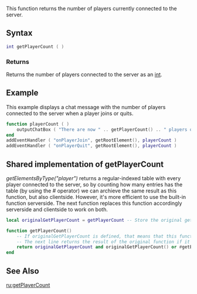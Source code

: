 {{Server function}}

This function returns the number of players currently connected to the server.
{{Note|#getElementsByType("player") works the same as this function but also works client side unlike this function.}}
==Syntax==
<syntaxhighlight lang="lua">
int getPlayerCount ( )
</syntaxhighlight>
{{OOP||[[/Player.md|Player]].getCount||}}
===Returns===
Returns the number of players connected to the server as an [[/int.md|int]].

==Example==
This example displays a chat message with the number of players connected to the server when a player joins or quits.
<syntaxhighlight lang="lua">
function playerCount ( )
	outputChatBox ( "There are now " .. getPlayerCount() .. " players on this server!" )
end
addEventHandler ( "onPlayerJoin", getRootElement(), playerCount )
addEventHandler ( "onPlayerQuit", getRootElement(), playerCount )
</syntaxhighlight>

==Shared implementation of getPlayerCount==
''getElementsByType("player")'' returns a regular-indexed table with every player connected to the server, so by counting how many entries has the table (by using the ''#'' operator) we can archieve the same result as this function, but also clientside. However, it's more efficient to use the built-in function serverside. The next function replaces this function accordingly serverside and clientside to work on both.
<section name="Shared (client and server)" class="both" show="true">
<syntaxhighlight lang="lua">
local originalGetPlayerCount = getPlayerCount -- Store the original getPlayerCount function to a variable

function getPlayerCount()
    -- If originalGetPlayerCount is defined, that means that this function is executed serverside.
    -- The next line returns the result of the original function if it's defined. If not, it counts the number of player elements (to also work clientside).
    return originalGetPlayerCount and originalGetPlayerCount() or #getElementsByType("player")
end
</syntaxhighlight>
</section>

==See Also==
{{Player functions}}

[[/ru:getPlayerCount.md|ru:getPlayerCount]]